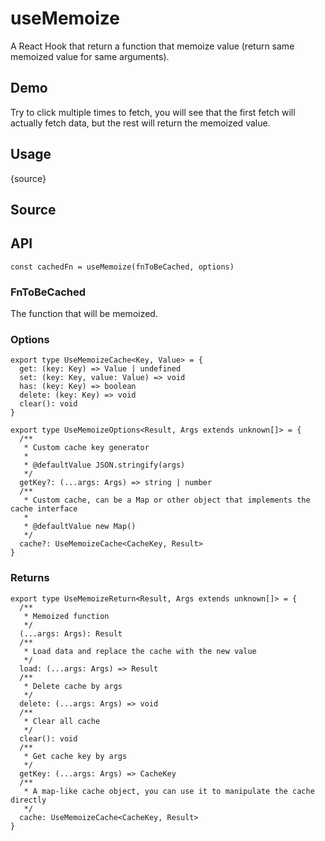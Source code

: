 # useMemoize


<HooksType category="Utilities" />

A React Hook that return a function that memoize value (return same memoized value for same arguments).

## Demo

Try to click multiple times to fetch, you will see that the first fetch will actually fetch data, but the rest will return the memoized value.


<App />

## Usage


<RawCode>{source}</RawCode>

## Source


<Source />

## API

```tsx
const cachedFn = useMemoize(fnToBeCached, options)
```

### FnToBeCached

The function that will be memoized.

### Options

```tsx
export type UseMemoizeCache<Key, Value> = {
  get: (key: Key) => Value | undefined
  set: (key: Key, value: Value) => void
  has: (key: Key) => boolean
  delete: (key: Key) => void
  clear(): void
}

export type UseMemoizeOptions<Result, Args extends unknown[]> = {
  /**
   * Custom cache key generator
   *
   * @defaultValue JSON.stringify(args)
   */
  getKey?: (...args: Args) => string | number
  /**
   * Custom cache, can be a Map or other object that implements the cache interface
   *
   * @defaultValue new Map()
   */
  cache?: UseMemoizeCache<CacheKey, Result>
}
```

### Returns

```tsx
export type UseMemoizeReturn<Result, Args extends unknown[]> = {
  /**
   * Memoized function
   */
  (...args: Args): Result
  /**
   * Load data and replace the cache with the new value
   */
  load: (...args: Args) => Result
  /**
   * Delete cache by args
   */
  delete: (...args: Args) => void
  /**
   * Clear all cache
   */
  clear(): void
  /**
   * Get cache key by args
   */
  getKey: (...args: Args) => CacheKey
  /**
   * A map-like cache object, you can use it to manipulate the cache directly
   */
  cache: UseMemoizeCache<CacheKey, Result>
}
```
